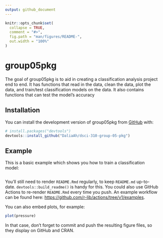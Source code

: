 ```yaml
---
output: github_document
---
```


<!-- README.md is generated from README.Rmd. Please edit that file -->

```r
knitr::opts_chunk$set(
  collapse = TRUE,
  comment = "#>",
  fig.path = "man/figures/README-",
  out.width = "100%"
)
```

# group05pkg

<!-- badges: start -->
<!-- badges: end -->

The goal of group05pkg is to aid in creating a classification analysis project
end to end. It has functions that read in the data, clean the data, plot the 
data, and train/test classification models on the data. It also contains functions
that can test the model's accuracy 

## Installation

You can install the development version of group05pkg from [GitHub](https://github.com/) with:

``` r
# install.packages("devtools")
devtools::install_github("DaliaAh/dsci-310-group-05-pkg")
```

## Example

This is a basic example which shows you how to train a classification model:

```r

```

You'll still need to render `README.Rmd` regularly, to keep `README.md` up-to-date. `devtools::build_readme()` is handy for this. You could also use GitHub Actions to re-render `README.Rmd` every time you push. An example workflow can be found here: <https://github.com/r-lib/actions/tree/v1/examples>.

You can also embed plots, for example:

```r
plot(pressure)
```

In that case, don't forget to commit and push the resulting figure files, so they display on GitHub and CRAN.
